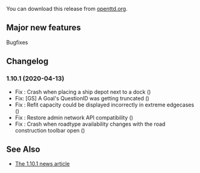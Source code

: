 {{en/-}}
{{en/Development/OTTDVersions}}

{{en/Archive/OpenTTD/Release|prev=en/Archive/OpenTTD/OpenTTD 1.10.0|next=en/Archive/OpenTTD/OpenTTD 1.10.2|date=2020-04-13}}

You can download this release from [https://www.openttd.org/download-stable/1.10.1 openttd.org].

==Major new features==
Bugfixes

==Changelog==
=== 1.10.1 (2020-04-13) ===
* Fix {{en/GHIssue|8081}}: Crash when placing a ship depot next to a dock ({{en/GHIssue|8082}})
* Fix: [GS] A Goal's QuestionID was getting truncated ({{en/GHIssue|8072}})
* Fix {{en/GHIssue|8064}}: Refit capacity could be displayed incorrectly in extreme edgecases ({{en/GHIssue|8065}})
* Fix {{en/GHIssue|8060}}: Restore admin network API compatibility ({{en/GHIssue|8061}})
* Fix {{en/GHIssue|8055}}: Crash when roadtype availability changes with the road construction toolbar open ({{en/GHIssue|8058}})

==See Also==
* [https://www.openttd.org/news/2020/04/13/openttd-1-10-1.html The 1.10.1 news article]
